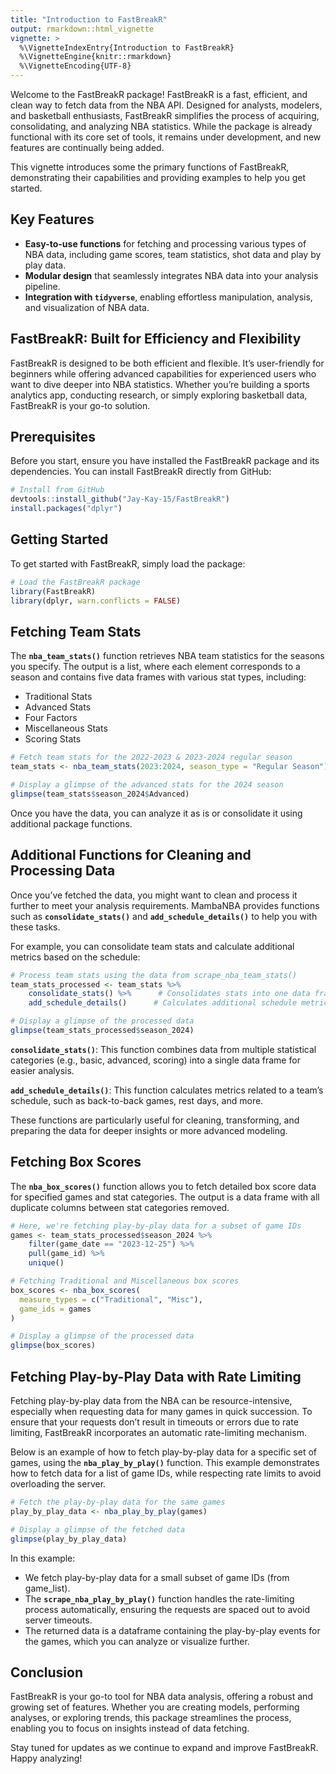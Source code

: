 ```yaml
---
title: "Introduction to FastBreakR"
output: rmarkdown::html_vignette
vignette: >
  %\VignetteIndexEntry{Introduction to FastBreakR}
  %\VignetteEngine{knitr::rmarkdown}
  %\VignetteEncoding{UTF-8}
---
```


Welcome to the FastBreakR package! FastBreakR is a fast, efficient, and clean way to fetch data from the NBA API. Designed for analysts, modelers, and basketball enthusiasts, FastBreakR simplifies the process of acquiring, consolidating, and analyzing NBA statistics. While the package is already functional with its core set of tools, it remains under development, and new features are continually being added.

This vignette introduces some the primary functions of FastBreakR, demonstrating their capabilities and providing examples to help you get started.

## Key Features

- **Easy-to-use functions** for fetching and processing various types of NBA data,
including game scores, team statistics, shot data and play by play data.
- **Modular design** that seamlessly integrates NBA data into your analysis pipeline.
- **Integration with `tidyverse`**, enabling effortless manipulation, analysis, and visualization of NBA data.

## FastBreakR: Built for Efficiency and Flexibility

FastBreakR is designed to be both efficient and flexible. It’s user-friendly for beginners while offering advanced capabilities for experienced users who want to dive deeper into NBA statistics. Whether you're building a sports analytics app, conducting research, or simply exploring basketball data, FastBreakR is your go-to solution.

## Prerequisites
Before you start, ensure you have installed the FastBreakR package and its dependencies. You can install FastBreakR directly from GitHub:

```r
# Install from GitHub
devtools::install_github("Jay-Kay-15/FastBreakR")
install.packages("dplyr")
```

## Getting Started

To get started with FastBreakR, simply load the package:

```r
# Load the FastBreakR package
library(FastBreakR)
library(dplyr, warn.conflicts = FALSE)

```

## Fetching Team Stats

The **`nba_team_stats()`** function retrieves NBA team statistics for the seasons you specify. The output is a list, where each element corresponds to a season and contains five data frames with various stat types, including:

- Traditional Stats
- Advanced Stats
- Four Factors
- Miscellaneous Stats
- Scoring Stats


```r

# Fetch team stats for the 2022-2023 & 2023-2024 regular season
team_stats <- nba_team_stats(2023:2024, season_type = "Regular Season")

# Display a glimpse of the advanced stats for the 2024 season
glimpse(team_stats$season_2024$Advanced)


```

Once you have the data, you can analyze it as is or consolidate it using additional package functions.

## Additional Functions for Cleaning and Processing Data

Once you've fetched the data, you might want to clean and process it further to meet your analysis requirements. MambaNBA provides functions such as **`consolidate_stats()`** and **`add_schedule_details()`** to help you with these tasks.

For example, you can consolidate team stats and calculate additional metrics based on the schedule:

```r

# Process team stats using the data from scrape_nba_team_stats()
team_stats_processed <- team_stats %>%
    consolidate_stats() %>%      # Consolidates stats into one data frame
    add_schedule_details()      # Calculates additional schedule metrics

# Display a glimpse of the processed data
glimpse(team_stats_processed$season_2024)

```

**`consolidate_stats()`**: This function combines data from multiple statistical categories (e.g., basic, advanced, scoring) into a single data frame for easier analysis.

**`add_schedule_details()`**: This function calculates metrics related to a team's schedule, such as back-to-back games, rest days, and more.

These functions are particularly useful for cleaning, transforming, and preparing the data for deeper insights or more advanced modeling.

## Fetching Box Scores

The **`nba_box_scores()`** function allows you to fetch detailed box score data for specified games and stat categories. The output is a data frame with all duplicate columns between
stat categories removed.

```r

# Here, we're fetching play-by-play data for a subset of game IDs
games <- team_stats_processed$season_2024 %>%
    filter(game_date == "2023-12-25") %>%
    pull(game_id) %>%
    unique()

# Fetching Traditional and Miscellaneous box scores
box_scores <- nba_box_scores(
  measure_types = c("Traditional", "Misc"),
  game_ids = games
)

# Display a glimpse of the processed data
glimpse(box_scores)

```

## Fetching Play-by-Play Data with Rate Limiting

Fetching play-by-play data from the NBA can be resource-intensive, especially when requesting data for many games in quick succession. To ensure that your requests don't result in timeouts or errors due to rate limiting, FastBreakR incorporates an automatic rate-limiting mechanism.

Below is an example of how to fetch play-by-play data for a specific set of games, using the **`nba_play_by_play()`** function. This example demonstrates how to fetch data for a list of game IDs, while respecting rate limits to avoid overloading the server.

```r

# Fetch the play-by-play data for the same games
play_by_play_data <- nba_play_by_play(games)

# Display a glimpse of the fetched data
glimpse(play_by_play_data)

```

In this example:

- We fetch play-by-play data for a small subset of game IDs (from game_list).
- The **`scrape_nba_play_by_play()`** function handles the rate-limiting process automatically, ensuring the requests are spaced out to avoid server timeouts.
- The returned data is a dataframe containing the play-by-play events for the games, which you can analyze or visualize further.

## Conclusion

FastBreakR is your go-to tool for NBA data analysis, offering a robust and growing set of features. Whether you are creating models, performing analyses, or exploring trends, this package streamlines the process, enabling you to focus on insights instead of data fetching.

Stay tuned for updates as we continue to expand and improve FastBreakR. Happy analyzing!







